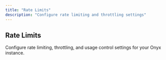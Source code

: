 ```yaml
---
title: "Rate Limits"
description: "Configure rate limiting and throttling settings"
---
```


## Rate Limits

Configure rate limiting, throttling, and usage control settings for your Onyx instance. 